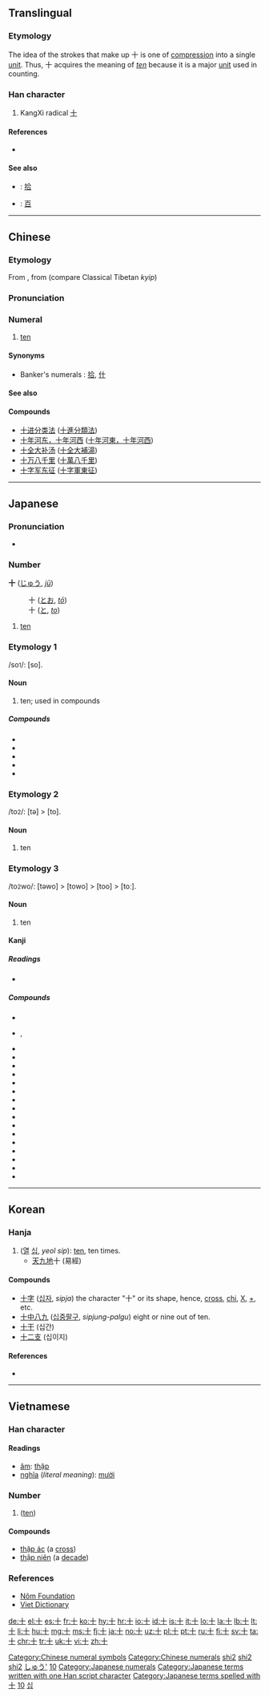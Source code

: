{{character info/new}}
{{also|十|〸|拾}}<!-- may be replaced by zh-forms -->
==Translingual==

{{stroke order|type=animate}}
{{stroke order|strokes=2}}
===Etymology===
{{Han etyl}}
The idea of the strokes that make up 十 is one of [[compression]] into a single [[unit]]. Thus, 十 acquires the meaning of ''[[ten]]'' because it is a major [[unit]] used in counting.

===Han character===
{{Han char|rn=24|rad=十|as=00|sn=2|four=4000<sub>0</sub>|canj=十 (J)|ids=⿻[[一]][[丨]]}}

# KangXi radical [[Index:Chinese radical/十|十]]

====References====
* {{Han ref|kx=0155.170|dkj=02695|dj=0348.060|hdz=10058.090|uh=5341|ud=21313|bh=A451|bd=42065}}

====See also====
* {{qualifier|Chinese financial form}}: [[拾]]
* {{qualifier|Powers of ten}}: [[百]]

[[Category:Chinese numeral symbols]]
[[Category:Chinese numerals]]

----

==Chinese==
{{zh-forms}}

===Etymology===
From {{etyl|och|zh}} {{m|och||*gjub}}, from {{etyl|sit-pro|zh}} {{m|sit-pro|*gip}} (compare Classical Tibetan ''kyip'')

===Pronunciation===
{{zh-pron
|m=shí
|ma=y
|c=sap6
|h=pfs=sṳ̍p, shi̍p
|mn=si̍p/cha̍p
|w=5zeq
|mc=y
|oc=y
|cat=num
}}

===Numeral===
{{zh-num}}

# [[ten]]

====Synonyms====
* Banker's numerals : [[拾]], [[什]]

====See also====
{{Chinese-numbers}}

====Compounds====
{{top2}}
* [[十进分类法]] ([[十進分類法]])
* [[十年河东，十年河西]] ([[十年河東，十年河西]])
* [[十全大补汤]] ([[十全大補湯]])
* [[十万八千里]] ([[十萬八千里]])
* [[十字军东征]] ([[十字軍東征]])
{{mid2}}
{{bottom}}

[[Category:Mandarin numeral symbols|shi2]]
[[Category:Chinese cardinal numbers|shi2]]
[[Category:Beginning Mandarin|shi2]]

----

==Japanese==

===Pronunciation===
* {{audio|Ja-10-jyuu.ogg|Audio|lang=ja}}

{{attention|ja|section for じゅう}}

===Number===
{{cardinalbox|ja|9|10|11|九|十一}}
'''十''' ([[じゅう]], ''[[jū]]'')
: 十 ([[とお]], ''[[tō]]'')
: 十 ([[と]], ''[[to]]'')

# [[ten]]

===Etymology 1===

/so<small>1</small>/: [so].

====Noun====
{{ja-noun|そ}}

# ten; used in compounds

=====Compounds=====
* {{ja-r|十六夜|いざよい|the [[sixteenth]] night of every month}}
* {{ja-r|十露盤|そろばん}}
* {{ja-r|三十日|みそか}}
* {{ja-r|三十路|みそじ|gloss=thirty; thirty years of age}}
* {{ja-r|四十|よそ|gloss=forty}}

===Etymology 2===

/to<small>2</small>/: [tə] > [to].

====Noun====
{{ja-noun|と}}

# ten

===Etymology 3===

/to<small>2</small>wo/: [təwo] > [towo] > [too] > [toː].

====Noun====
{{ja-noun|とお|hhira=とを}}

# ten

====Kanji====
{{ja-kanji|grade=1|rs=十00}}

=====Readings=====
* {{ja-readings
|goon=[[じゅう]] (jū) < [[じふ]] (jifu), [[じっ]] (ji[p/t/k/s]) (''before'' /p, t, k, s/)
|kanon=[[しゅう]] (shū) < [[しふ]] (shifu) {{qualifier|non-[[w:Jōyō kanji|Jōyō]] reading}}
|kanyoon=[[じゅっ]] (ju[p/t/k/s]) (''before'' /p, t, k, s/)
|kun=[[とお]] (tō) < [[とを]] (towo), [[と]] (to)
|nanori=[[い]] (i), [[か]] (ka), [[ぎ]] (gi), [[さ]] (sa), [[し]] (shi), [[そ]] (so), [[そう]] (sō), [[ち]] (chi), [[とう]] (tō), [[ね]] (ne), [[ま]] (ma), [[る]] (ru), [[わ]] (wa)}}

=====Compounds=====
* {{ja-r|十雨|じゅうう}}
* {{ja-r|十戒|じっかい}}, {{ja-r|十誡|じっかい|gloss=the [[Ten Commandments]]}}
* {{ja-r|十月|じゅうがつ}}
* {{ja-r|十姉妹|じゅうしまつ}}
* {{ja-r|十字|じゅうじ}}
* {{ja-r|十手|じって|gloss=[[martial arts]] [[truncheon]]}}
* {{ja-r|十種競技|じっしゅ きょうぎ|gloss=[[decathlon]]}}
* {{ja-r|十進法|じっしんほう|gloss=[[decimal]] [[system]]}}
* {{ja-r|十人並|じゅうにんなみ}}
* {{ja-r|十全|じゅうぜん}}
* {{ja-r|十哲|じってつ}}
* {{ja-r|十能|じゅうのう|gloss=small [[fire]] [[shovel]]}}
* {{ja-r|十把一絡|じっぱ ひとからげ}}
* {{ja-r|十部門分類法|じゅうぶもん ぶんるいほう}}
* {{ja-r|十分|じゅうぶん}}
* {{ja-r|十万億土|じゅうまんおくど}}
* {{ja-r|十目|じゅうもく}}
* {{ja-r|十薬|じゅうやく}}

[[Category:1000 Japanese basic words|しゅう']]
[[Category:Japanese numeral symbols|10]]
[[Category:Japanese numerals]]
[[Category:Japanese terms written with one Han script character]]
[[Category:Japanese terms spelled with 十]]
----

==Korean==

===Hanja===

{{ko-hanja|hangeul=십|rv=sip|mr=ship|y=sip|eumhun=열|ehrv=yeol|ehmr=yŏl|ehy=yel}} 

# ([[열]] [[십]], ''yeol sip''): [[ten]], ten times.
#* [[天]][[九]][[地]]十 (易經)

====Compounds====
* [[十字]] ([[십자]], ''sipja'') the character "十" or its shape, hence, [[cross]], [[chi]], [[X]], [[+]], etc.   
* [[十中八九]] ([[십중팔구]], ''sipjung-palgu'') eight or nine out of ten.
* [[十干]] (십간)
* [[十二支]] (십이지)
<!-- Almost Japanese : * [[十分]] (십분) * [[十全]] (십전) -->

====References====
* {{Hanja ref|nav=10348}}

[[Category:Korean numeral symbols|10]]
[[Category:Hanja readings|십]]

----

==Vietnamese==

===Han character===
{{vi-hantu|rs=十00}}

====Readings====
* [[音読|âm]]: [[thập]]
* [[意義|nghĩa]] (''literal meaning''): [[mười]]

===Number===
{{head|vi|numeral symbol|sc=Hani}}

# {{form of|Han form|mười|lang=vi|nodot=1|sc=Hani}} ([[ten]])

====Compounds====
* [[thập ác]] (a [[cross]])
* [[thập niên]] (a [[decade]])

===References===
* [http://nomfoundation.org/common/nom_details.php?codepoint=5341 Nôm Foundation]
* [http://dict.vietfun.com Viet Dictionary]

[[Category:CJKV radicals| ]]

[[de:十]]
[[el:十]]
[[es:十]]
[[fr:十]]
[[ko:十]]
[[hy:十]]
[[hr:十]]
[[io:十]]
[[id:十]]
[[is:十]]
[[it:十]]
[[lo:十]]
[[la:十]]
[[lb:十]]
[[lt:十]]
[[li:十]]
[[hu:十]]
[[mg:十]]
[[ms:十]]
[[fj:十]]
[[ja:十]]
[[no:十]]
[[uz:十]]
[[pl:十]]
[[pt:十]]
[[ru:十]]
[[fi:十]]
[[sv:十]]
[[ta:十]]
[[chr:十]]
[[tr:十]]
[[uk:十]]
[[vi:十]]
[[zh:十]]